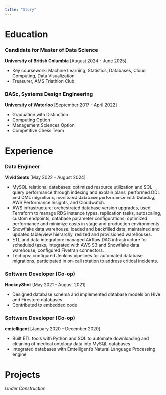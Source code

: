 ```yaml
---
title: "Story"
---
```


# Education

### Candidate for Master of Data Science
**University of British Columbia** [August 2024 - June 2025]

- Key coursework: Machine Learning, Statistics, Databases, Cloud Computing, Data Visualization
- Treasurer, AMS Triathlon Club

### BASc, Systems Design Engineering
**University of Waterloo** [September 2017 - April 2022]

- Graduation with Distinction
- Computing Option
- Management Sciences Option 
- Competitive Chess Team

# Experience

### Data Engineer
**Vivid Seats** [May 2022 - August 2024]

- MySQL relational databases: optimized resource utilization and SQL query performance through indexing and explain plans, performed DDL and DML migrations, monitored database performance with Datadog, AWS Performance Insights, and Cloudwatch.
- AWS infrastructure: orchestrated database version upgrades, used Terraform to manage RDS instance types, replication tasks, autoscaling, custom endpoints, database parameter configurations; optimized performance and minimize costs in stage and production environments.
- Snowflake data warehouse: loaded and backfilled data, maintained and updated table/view hierarchy, resized and provisioned warehouses.
- ETL and data integration: managed Airflow DAG infrastructure for scheduled tasks, integrated with AWS S3 and Snowflake data warehouse, configured Fivetran connectors.
- Techops: configured Jenkins pipelines for automated database migrations, participated in on-call rotation to address critical incidents.

### Software Developer (Co-op)
**HockeyShot** [May 2021 - August 2021]

- Designed database schema and implemented database models on Hive and Firestore databases
- Contributed to embedded code

### Software Developer (Co-op)
**emtelligent** [January 2020 - December 2020]

- Built ETL tools with Python and SQL to automate downloading and cleaning of medical ontology data into MySQL databases
- Integrated databases with Emtelligent’s Natural Language Processing engine

# Projects

_Under Construction_